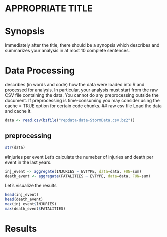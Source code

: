 APPROPRIATE TITLE
========================================================

# Synopsis
Immediately after the title, there should be a synopsis which describes and summarizes your analysis in at most 10 complete sentences.

# Data Processing
describes (in words and code) how the data were loaded into R and processed for analysis. In particular, your analysis must start from the raw CSV file containing the data. You cannot do any preprocessing outside the document. If preprocessing is time-consuming you may consider using the cache = TRUE option for certain code chunks.
## raw csv file
Load the data and cache it.
```r
data <- read.csv(bzfile("repdata-data-StormData.csv.bz2"))
```

## preprocessing
```r
str(data)
```

#Injuries per event
Let's calculate the numeber of injuries and death per event in the last years.
```r
inj_event <- aggregate(INJURIES ~ EVTYPE, data=data, FUN=sum)
death_event <- aggregate(FATALITIES ~ EVTYPE, data=data, FUN=sum)
```
Let's visualize the results
```r
head(inj_event)
head(death_event)
max(inj_event$INJURIES)
max(death_event$FATALITIES)
```

# Results
